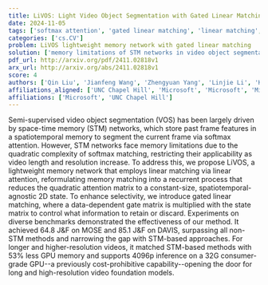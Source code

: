 ```yaml
---
title: LiVOS: Light Video Object Segmentation with Gated Linear Matching
date: 2024-11-05
tags: ['softmax attention', 'gated linear matching', 'linear matching', 'spatiotemporal memory', 'quadratic complexity', 'semi-supervised video object segmentation', 'memory limitations', 'lightweight memory network', 'video benchmarks', 'space-time memory networks']
categories: ['cs.CV']
problem: LiVOS lightweight memory network with gated linear matching
solution: ['memory limitations of STM networks in video object segmentation']
pdf_url: http://arxiv.org/pdf/2411.02818v1
arx_url: http://arxiv.org/abs/2411.02818v1
score: 4
authors: ['Qin Liu', 'Jianfeng Wang', 'Zhengyuan Yang', 'Linjie Li', 'Kevin Lin', 'Marc Niethammer', 'Lijuan Wang']
affiliations_aligned: ['UNC Chapel Hill', 'Microsoft', 'Microsoft', 'Microsoft', 'Microsoft', 'UNC Chapel Hill', 'Microsoft']
affiliations: ['Microsoft', 'UNC Chapel Hill']
---
```



Semi-supervised video object segmentation (VOS) has been largely driven by space-time memory (STM) networks, which store past frame features in a spatiotemporal memory to segment the current frame via softmax attention. However, STM networks face memory limitations due to the quadratic complexity of softmax matching, restricting their applicability as video length and resolution increase. To address this, we propose LiVOS, a lightweight memory network that employs linear matching via linear attention, reformulating memory matching into a recurrent process that reduces the quadratic attention matrix to a constant-size, spatiotemporal-agnostic 2D state. To enhance selectivity, we introduce gated linear matching, where a data-dependent gate matrix is multiplied with the state matrix to control what information to retain or discard. Experiments on diverse benchmarks demonstrated the effectiveness of our method. It achieved 64.8 J&F on MOSE and 85.1 J&F on DAVIS, surpassing all non-STM methods and narrowing the gap with STM-based approaches. For longer and higher-resolution videos, it matched STM-based methods with 53% less GPU memory and supports 4096p inference on a 32G consumer-grade GPU--a previously cost-prohibitive capability--opening the door for long and high-resolution video foundation models.